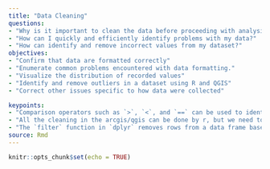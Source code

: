 ```yaml
---
title: "Data Cleaning"
questions:
- "Why is it important to clean the data before proceeding with analysis?"
- "How can I quickly and efficiently identify problems with my data?"
- "How can identify and remove incorrect values from my dataset?"
objectives:
- "Confirm that data are formatted correctly"
- "Enumerate common problems encountered with data formatting."
- "Visualize the distribution of recorded values"
- "Identify and remove outliers in a dataset using R and QGIS"
- "Correct other issues specific to how data were collected"

keypoints:
- "Comparison operators such as `>`, `<`, and `==` can be used to identify values that exceed or equal certain values."
- "All the cleaning in the arcgis/qgis can be done by r, but we need to check the updated shapefile in qrcgis/qgis. Including removing observations that has greater than 2sd harvester speed, certain headlands, or being too close to the plot borders"
- "The `filter` function in `dplyr` removes rows from a data frame based on values in one or more columns."
source: Rmd
---
```


```r
knitr::opts_chunk$set(echo = TRUE)
```
